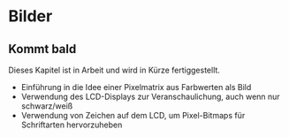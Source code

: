 # Bilder

::: callout-note
## Kommt bald

Dieses Kapitel ist in Arbeit und wird in Kürze fertiggestellt.
:::

- Einführung in die Idee einer Pixelmatrix aus Farbwerten als Bild
- Verwendung des LCD-Displays zur Veranschaulichung, auch wenn nur schwarz/weiß
- Verwendung von Zeichen auf dem LCD, um Pixel-Bitmaps für Schriftarten hervorzuheben